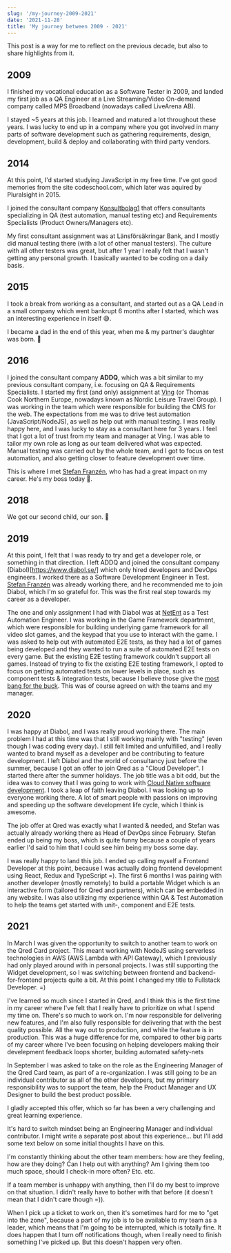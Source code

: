 ```yaml
---
slug: '/my-journey-2009-2021'
date: '2021-11-28'
title: 'My journey between 2009 - 2021'
---
```


This post is a way for me to reflect on the previous decade, but also to share highlights from it.

## 2009

I finished my vocational education as a Software Tester in 2009, and landed my first job as a QA Engineer at a Live Streaming/Video On-demand company called MPS Broadband (nowadays called LiveArena AB).

I stayed ~5 years at this job. I learned and matured a lot throughout these years. I was lucky to end up in a company where you got involved in many parts of software development such as gathering requirements, design, development, build & deploy and collaborating with third party vendors.

## 2014

At this point, I'd started studying JavaScript in my free time. I've got good memories from the site codeschool.com, which later was aquired by Pluralsight in 2015.

I joined the consultant company [Konsultbolag1](https://konsultbolag1.se) that offers consultants specializing in QA (test automation, manual testing etc) and Requirements Specialists (Product Owners/Managers etc).

My first consultant assignment was at Länsförsäkringar Bank, and I mostly did manual testing there (with a lot of other manual testers).
The culture with all other testers was great, but after 1 year I really felt that I wasn't getting any personal growth. I basically wanted to be coding on a daily basis.

## 2015

I took a break from working as a consultant, and started out as a QA Lead in a small company which went bankrupt 6 months after I started, which was an interesting experience in itself 😅.

I became a dad in the end of this year, when me & my partner's daughter was born. 👶

## 2016

I joined the consultant company **ADDQ**, which was a bit similar to my previous consultant company, i.e. focusing on QA & Requirements Specialists.
I started my first (and only) assignment at [Ving](https://www.ving.se/) (or Thomas Cook Northern Europe, nowadays known as Nordic Leisure Travel Group).
I was working in the team which were responsible for building the CMS for the web. The expectations from me was to drive test automation (JavaScript/NodeJS), as well as help out with manual testing.
I was really happy here, and I was lucky to stay as a consultant here for 3 years. I feel that I got a lot of trust from my team and manager at Ving. I was able to tailor my own role as long as our team delivered what was expected.
Manual testing was carried out by the whole team, and I got to focus on test automation, and also getting closer to feature development over time.

This is where I met [Stefan Franzén](https://www.linkedin.com/in/stefanfranzen), who has had a great impact on my career. He's my boss today 🙂.

## 2018

We got our second child, our son. 👶

## 2019

At this point, I felt that I was ready to try and get a developer role, or something in that direction. I left ADDQ and joined the consultant company (Diabol)[https://www.diabol.se/] which only hired developers and DevOps engineers.
I worked there as a Software Development Engineer in Test. [Stefan Franzén](https://www.linkedin.com/in/stefanfranzen) was already working there, and he recommended me to join Diabol, which I'm so grateful for.
This was the first real step towards my career as a developer.

The one and only assignment I had with Diabol was at [NetEnt](https://www.netent.com/en/) as a Test Automation Engineer.
I was working in the Game Framework department, which were responsible for building underlying game framework for all video slot games, and the keypad that you use to interact with the game.
I was asked to help out with automated E2E tests, as they had a lot of games being developed and they wanted to run a suite of automated E2E tests on every game. But the existing E2E testing framework couldn't support all games.
Instead of trying to fix the existing E2E testing framework, I opted to focus on getting automated tests on lower levels in place, such as component tests & integration tests, because I believe those give the [most bang for the buck](https://kentcdodds.com/blog/write-tests).
This was of course agreed on with the teams and my manager.

## 2020

I was happy at Diabol, and I was really proud working there. The main problem I had at this time was that I still working mainly with "testing" (even though I was coding every day). I still felt limited and unfulfilled, and I really wanted to brand myself as a developer and be contributing to feature development.
I left Diabol and the world of consultancy just before the summer, because I got an offer to join Qred as a "Cloud Developer". I started there after the summer holidays. The job title was a bit odd, but the idea was to convey that I was going to work with [Cloud Native software development](https://www.infoworld.com/article/3281046/what-is-cloud-native-the-modern-way-to-develop-software.html).
I took a leap of faith leaving Diabol. I was looking up to everyone working there. A lot of smart people with passions on improving and speeding up the software development life cycle, which I think is awesome.

The job offer at Qred was exactly what I wanted & needed, and Stefan was actually already working there as Head of DevOps since February.
Stefan ended up being my boss, which is quite funny because a couple of years earlier I'd said to him that I could see him being my boss some day.

I was really happy to land this job. I ended up calling myself a Frontend Developer at this point, because I was actually doing frontend development using React, Redux and TypeScript =).
The first 6 months I was pairing with another developer (mostly remotely) to build a portable Widget which is an interactive form (tailored for Qred and partners), which can be embedded in any website.
I was also utilizing my experience within QA & Test Automation to help the teams get started with unit-, component and E2E tests.

## 2021

In March I was given the opportunity to switch to another team to work on the Qred Card project. This meant working with NodeJS using serverless technologies in AWS (AWS Lambda with API Gateway), which I previously had only played around with in personal projects.
I was still supporting the Widget development, so I was switching between frontend and backend-for-frontend projects quite a bit. At this point I changed my title to Fullstack Developer. =)

I've learned so much since I started in Qred, and I think this is the first time in my career where I've felt that I really have to prioritize on what I spend my time on. There's so much to work on.
I'm now responsible for delivering new features, and I'm also fully responsible for delivering that with the best quality possible. All the way out to production, and while the feature is in production.
This was a huge difference for me, compared to other big parts of my career where I've been focusing on helping developers making their develepment feedback loops shorter, building automated safety-nets

In September I was asked to take on the role as the Engineering Manager of the Qred Card team, as part of a re-organization.
I was still going to be an individual contributor as all of the other developers, but my primary responsibility was to support the team, help the Product Manager and UX Designer to build the best product possible.

I gladly accepted this offer, which so far has been a very challenging and great learning experience.

It's hard to switch mindset being an Engineering Manager and individual contributor. I might write a separate post about this experience... but I'll add some text below on some initial thoughts I have on this.

I'm constantly thinking about the other team members: how are they feeling, how are they doing? Can I help out with anything? Am I giving them too much space, should I check-in more often? Etc. etc.

If a team member is unhappy with anything, then I'll do my best to improve on that situation. I didn't really have to bother with that before (it doesn't mean that I didn't care though =)).

When I pick up a ticket to work on, then it's sometimes hard for me to "get into the zone", because a part of my job is to be available to my team as a leader, which means that I'm going to be interrupted, which is totally fine.
It does happen that I turn off notifications though, when I really need to finish something I've picked up. But this doesn't happen very often.
